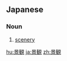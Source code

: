 {{also|景觀}}
==Japanese==
{{ja-kanjitab|けい|かん|yomi=on}}

===Noun===
{{ja-noun|けいかん}}

# [[scenery]]
#: {{ja-usex|日本の景観は破壊された|にほん の けいかん は はかい された|the scenery of Japan has been destroyed}}

[[hu:景観]]
[[ja:景観]]
[[zh:景観]]